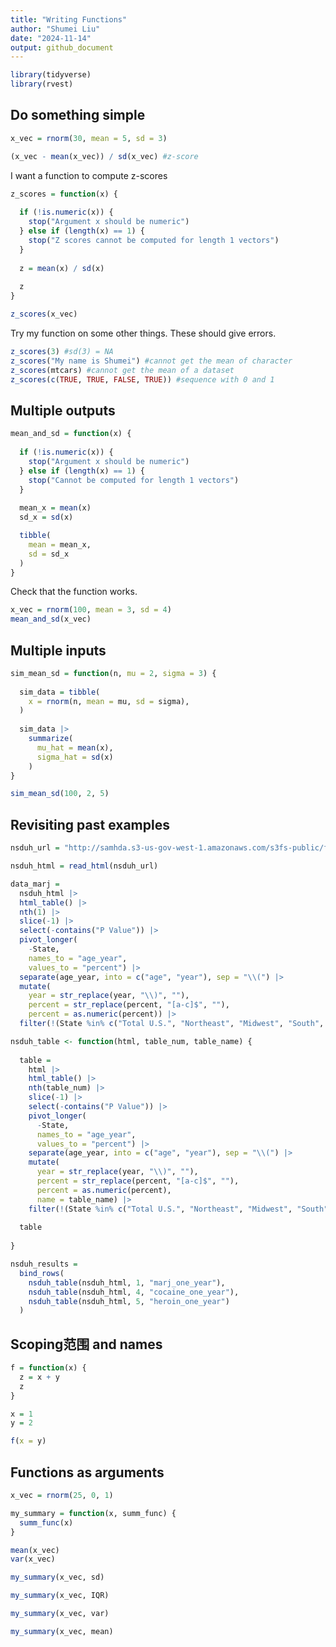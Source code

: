 ```yaml
---
title: "Writing Functions"
author: "Shumei Liu"
date: "2024-11-14"
output: github_document
---
```


```r
library(tidyverse)
library(rvest)
```

## Do something simple

```r
x_vec = rnorm(30, mean = 5, sd = 3)

(x_vec - mean(x_vec)) / sd(x_vec) #z-score
```

I want a function to compute z-scores

```r
z_scores = function(x) {
  
  if (!is.numeric(x)) {
    stop("Argument x should be numeric")
  } else if (length(x) == 1) {
    stop("Z scores cannot be computed for length 1 vectors")
  }
  
  z = mean(x) / sd(x)
  
  z
}

z_scores(x_vec)
```

Try my function on some other things. These should give errors.

```r
z_scores(3) #sd(3) = NA
z_scores("My name is Shumei") #cannot get the mean of character
z_scores(mtcars) #cannot get the mean of a dataset
z_scores(c(TRUE, TRUE, FALSE, TRUE)) #sequence with 0 and 1
```

## Multiple outputs

```r
mean_and_sd = function(x) {
  
  if (!is.numeric(x)) {
    stop("Argument x should be numeric")
  } else if (length(x) == 1) {
    stop("Cannot be computed for length 1 vectors")
  }
  
  mean_x = mean(x)
  sd_x = sd(x)

  tibble(
    mean = mean_x, 
    sd = sd_x
  )
}
```

Check that the function works.

```r
x_vec = rnorm(100, mean = 3, sd = 4)
mean_and_sd(x_vec)
```

## Multiple inputs 

```r
sim_mean_sd = function(n, mu = 2, sigma = 3) {
  
  sim_data = tibble(
    x = rnorm(n, mean = mu, sd = sigma),
  )
  
  sim_data |> 
    summarize(
      mu_hat = mean(x),
      sigma_hat = sd(x)
    )
}

sim_mean_sd(100, 2, 5)
```

## Revisiting past examples

```r
nsduh_url = "http://samhda.s3-us-gov-west-1.amazonaws.com/s3fs-public/field-uploads/2k15StateFiles/NSDUHsaeShortTermCHG2015.htm"

nsduh_html = read_html(nsduh_url)

data_marj = 
  nsduh_html |> 
  html_table() |> 
  nth(1) |>
  slice(-1) |> 
  select(-contains("P Value")) |>
  pivot_longer(
    -State,
    names_to = "age_year", 
    values_to = "percent") |>
  separate(age_year, into = c("age", "year"), sep = "\\(") |>
  mutate(
    year = str_replace(year, "\\)", ""),
    percent = str_replace(percent, "[a-c]$", ""),
    percent = as.numeric(percent)) |>
  filter(!(State %in% c("Total U.S.", "Northeast", "Midwest", "South", "West")))
```

```r
nsduh_table <- function(html, table_num, table_name) {
  
  table = 
    html |> 
    html_table() |> 
    nth(table_num) |>
    slice(-1) |> 
    select(-contains("P Value")) |>
    pivot_longer(
      -State,
      names_to = "age_year", 
      values_to = "percent") |>
    separate(age_year, into = c("age", "year"), sep = "\\(") |>
    mutate(
      year = str_replace(year, "\\)", ""),
      percent = str_replace(percent, "[a-c]$", ""),
      percent = as.numeric(percent),
      name = table_name) |>
    filter(!(State %in% c("Total U.S.", "Northeast", "Midwest", "South", "West")))
  
  table
  
}
```

```r
nsduh_results = 
  bind_rows(
    nsduh_table(nsduh_html, 1, "marj_one_year"),
    nsduh_table(nsduh_html, 4, "cocaine_one_year"),
    nsduh_table(nsduh_html, 5, "heroin_one_year")
  )
```

## Scoping范围 and names

```r
f = function(x) {
  z = x + y
  z
}

x = 1
y = 2

f(x = y)
```

## Functions as arguments

```r
x_vec = rnorm(25, 0, 1)

my_summary = function(x, summ_func) {
  summ_func(x)
}

mean(x_vec)
var(x_vec)

my_summary(x_vec, sd)

my_summary(x_vec, IQR)

my_summary(x_vec, var)

my_summary(x_vec, mean)
```



